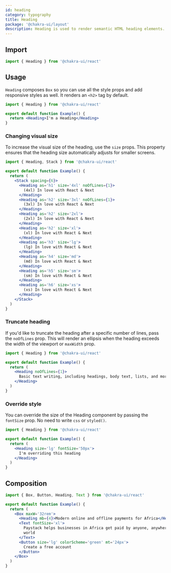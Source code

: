```yaml
---
id: heading
category: typography
title: Heading
package: '@chakra-ui/layout'
description: Heading is used to render semantic HTML heading elements.
---
```


## Import

```js
import { Heading } from '@chakra-ui/react'
```

## Usage

`Heading` composes `Box` so you can use all the style props and add responsive
styles as well. It renders an `<h2>` tag by default.

```jsx
import { Heading } from '@chakra-ui/react'

export default function Example() {
  return <Heading>I'm a Heading</Heading>
}
```

### Changing visual size

To increase the visual size of the heading, use the `size` props. This property
ensures that the heading size automatically adjusts for smaller screens.

```jsx
import { Heading, Stack } from '@chakra-ui/react'

export default function Example() {
  return (
    <Stack spacing={6}>
      <Heading as='h1' size='4xl' noOfLines={1}>
        (4xl) In love with React & Next
      </Heading>
      <Heading as='h2' size='3xl' noOfLines={1}>
        (3xl) In love with React & Next
      </Heading>
      <Heading as='h2' size='2xl'>
        (2xl) In love with React & Next
      </Heading>
      <Heading as='h2' size='xl'>
        (xl) In love with React & Next
      </Heading>
      <Heading as='h3' size='lg'>
        (lg) In love with React & Next
      </Heading>
      <Heading as='h4' size='md'>
        (md) In love with React & Next
      </Heading>
      <Heading as='h5' size='sm'>
        (sm) In love with React & Next
      </Heading>
      <Heading as='h6' size='xs'>
        (xs) In love with React & Next
      </Heading>
    </Stack>
  )
}
```

### Truncate heading

If you'd like to truncate the heading after a specific number of lines, pass the
`noOfLines` prop. This will render an ellipsis when the heading exceeds the
width of the viewport or `maxWidth` prop.

```jsx
import { Heading } from '@chakra-ui/react'

export default function Example() {
  return (
    <Heading noOfLines={1}>
      Basic text writing, including headings, body text, lists, and more.
    </Heading>
  )
}
```

### Override style

You can override the size of the Heading component by passing the `fontSize`
prop. No need to write `css` or `styled()`.

```jsx
import { Heading } from '@chakra-ui/react'

export default function Example() {
  return (
    <Heading size='lg' fontSize='50px'>
      I'm overriding this heading
    </Heading>
  )
}
```

## Composition

```jsx
import { Box, Button, Heading, Text } from '@chakra-ui/react'

export default function Example() {
  return (
    <Box maxW='32rem'>
      <Heading mb={4}>Modern online and offline payments for Africa</Heading>
      <Text fontSize='xl'>
        Paystack helps businesses in Africa get paid by anyone, anywhere in the
        world
      </Text>
      <Button size='lg' colorScheme='green' mt='24px'>
        Create a free account
      </Button>
    </Box>
  )
}
```
